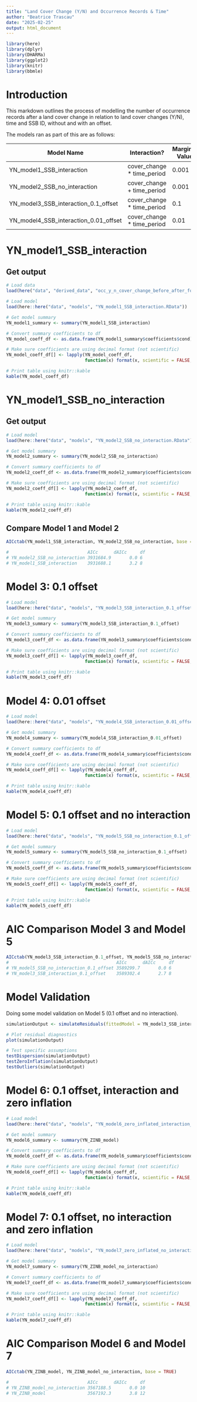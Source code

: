 ```yaml
---
title: "Land Cover Change (Y/N) and Occurrence Records & Time"
author: "Beatrice Trascau"
date: "2025-02-25"
output: html_document
---
```


```r
library(here)
library(dplyr)
library(DHARMa)
library(ggplot2)
library(knitr)
library(bbmle)
```

# Introduction

This markdown outlines the process of modelling the number of occurrence records after a land cover change in relation to land cover changes (Y/N), time and SSB ID, without and with an offset.

The models ran as part of this are as follows:

| Model Name                            | Interaction?                | Marginal Value |
|---------------------------------------|-----------------------------|----------------|
| YN_model1_SSB_interaction             | cover_change \* time_period | 0.001          |
| YN_model2_SSB_no_interaction          | cover_change + time_period  | 0.001          |
| YN_model3_SSB_interaction_0.1_offset  | cover_change \* time_period | 0.1            |
| YN_model4_SSB_interaction_0.01_offset | cover_change \* time_period | 0.01           |

# YN_model1_SSB_interaction

## Get output

```r

# Load data
load(here("data", "derived_data", "occ_y_n_cover_change_before_after_for_modell.rda"))

# Load model
load(here::here("data", "models", "YN_model1_SSB_interaction.RData"))

# Get model summary
YN_model1_summary <- summary(YN_model1_SSB_interaction)

# Convert summary coefficients to df
YN_model_coeff_df <- as.data.frame(YN_model1_summary$coefficients$cond)

# Make sure coefficients are using decimal format (not scientific)
YN_model_coeff_df[] <- lapply(YN_model_coeff_df, 
                              function(x) format(x, scientific = FALSE, digits = 5))

# Print table using knitr::kable
kable(YN_model_coeff_df)
```

# YN_model1_SSB_no_interaction

## Get output

```r

# Load model
load(here::here("data", "models", "YN_model2_SSB_no_interaction.RData"))

# Get model summary
YN_model2_summary <- summary(YN_model2_SSB_no_interaction)

# Convert summary coefficients to df
YN_model2_coeff_df <- as.data.frame(YN_model2_summary$coefficients$cond)

# Make sure coefficients are using decimal format (not scientific)
YN_model2_coeff_df[] <- lapply(YN_model2_coeff_df, 
                              function(x) format(x, scientific = FALSE, digits = 5))

# Print table using knitr::kable
kable(YN_model2_coeff_df)
```

## Compare Model 1 and Model 2

```r
AICctab(YN_model1_SSB_interaction, YN_model2_SSB_no_interaction, base = TRUE)

#                              AICc      dAICc     df
# YN_model2_SSB_no_interaction 3931684.9       0.0 6 
# YN_model1_SSB_interaction    3931688.1       3.2 8 
```

# Model 3: 0.1 offset

```r

# Load model
load(here::here("data", "models", "YN_model3_SSB_interaction_0.1_offset.RData"))

# Get model summary
YN_model3_summary <- summary(YN_model3_SSB_interaction_0.1_offset)

# Convert summary coefficients to df
YN_model3_coeff_df <- as.data.frame(YN_model3_summary$coefficients$cond)

# Make sure coefficients are using decimal format (not scientific)
YN_model3_coeff_df[] <- lapply(YN_model3_coeff_df, 
                              function(x) format(x, scientific = FALSE, digits = 5))

# Print table using knitr::kable
kable(YN_model3_coeff_df)
```

# Model 4: 0.01 offset

```r

# Load model
load(here::here("data", "models", "YN_model4_SSB_interaction_0.01_offset.RData"))

# Get model summary
YN_model4_summary <- summary(YN_model4_SSB_interaction_0.01_offset)

# Convert summary coefficients to df
YN_model4_coeff_df <- as.data.frame(YN_model4_summary$coefficients$cond)

# Make sure coefficients are using decimal format (not scientific)
YN_model4_coeff_df[] <- lapply(YN_model4_coeff_df, 
                              function(x) format(x, scientific = FALSE, digits = 5))

# Print table using knitr::kable
kable(YN_model4_coeff_df)
```

# Model 5: 0.1 offset and no interaction

```r

# Load model
load(here::here("data", "models", "YN_model5_SSB_no_interaction_0.1_offset.RData"))

# Get model summary
YN_model5_summary <- summary(YN_model5_SSB_no_interaction_0.1_offset)

# Convert summary coefficients to df
YN_model5_coeff_df <- as.data.frame(YN_model5_summary$coefficients$cond)

# Make sure coefficients are using decimal format (not scientific)
YN_model5_coeff_df[] <- lapply(YN_model5_coeff_df, 
                              function(x) format(x, scientific = FALSE, digits = 5))

# Print table using knitr::kable
kable(YN_model5_coeff_df)
```

# AIC Comparison Model 3 and Model 5

```r
AICctab(YN_model3_SSB_interaction_0.1_offset, YN_model5_SSB_no_interaction_0.1_offset, base = TRUE)
#                                         AICc      dAICc     df
# YN_model5_SSB_no_interaction_0.1_offset 3589299.7       0.0 6 
# YN_model3_SSB_interaction_0.1_offset    3589302.4       2.7 8 
```

# Model Validation

Doing some model validation on Model 5 (0.1 offset and no interaction).

```r

simulationOutput <- simulateResiduals(fittedModel = YN_model3_SSB_interaction_0.1_offset)

# Plot residual diagnostics
plot(simulationOutput)

# Test specific assumptions
testDispersion(simulationOutput)
testZeroInflation(simulationOutput)
testOutliers(simulationOutput)

```

# Model 6: 0.1 offset, interaction and zero inflation

```r

# Load model
load(here::here("data", "models", "YN_model6_zero_inflated_interaction_0.1_offset.RData"))

# Get model summary
YN_model6_summary <- summary(YN_ZINB_model)

# Convert summary coefficients to df
YN_model6_coeff_df <- as.data.frame(YN_model6_summary$coefficients$cond)

# Make sure coefficients are using decimal format (not scientific)
YN_model6_coeff_df[] <- lapply(YN_model6_coeff_df, 
                              function(x) format(x, scientific = FALSE, digits = 5))

# Print table using knitr::kable
kable(YN_model6_coeff_df)
```

# Model 7: 0.1 offset, no interaction and zero inflation

```r
# Load model
load(here::here("data", "models", "YN_model7_zero_inflated_no_interaction_0.1_offset.RData"))

# Get model summary
YN_model7_summary <- summary(YN_ZINB_model_no_interaction)

# Convert summary coefficients to df
YN_model7_coeff_df <- as.data.frame(YN_model7_summary$coefficients$cond)

# Make sure coefficients are using decimal format (not scientific)
YN_model7_coeff_df[] <- lapply(YN_model7_coeff_df, 
                              function(x) format(x, scientific = FALSE, digits = 5))

# Print table using knitr::kable
kable(YN_model7_coeff_df)
```

# AIC Comparison Model 6 and Model 7

```r
AICctab(YN_ZINB_model, YN_ZINB_model_no_interaction, base = TRUE)

#                              AICc      dAICc     df
# YN_ZINB_model_no_interaction 3567188.5       0.0 10
# YN_ZINB_model                3567192.3       3.8 12
```
